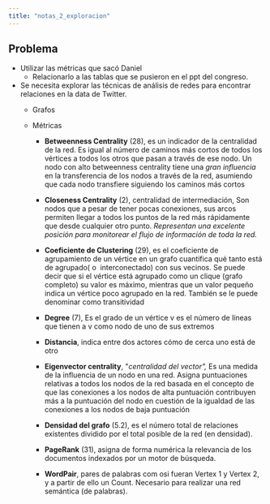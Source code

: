 ```yaml
---
title: "notas_2_exploracion"
---
```


## Problema

-   Utilizar las métricas que sacó Daniel
    -   Relacionarlo a las tablas que se pusieron en el ppt del congreso.

-   Se necesita explorar las técnicas de análisis de redes para encontrar relaciones en la data de Twitter.
    -   Grafos

    -   Métricas

        -   **Betweenness Centrality** (28), es un indicador de la centralidad de la red. Es igual al número de caminos más cortos de todos los vértices a todos los otros que pasan a través de ese nodo. Un nodo con alto betweenness centrality tiene una *gran influencia* en la transferencia de los nodos a través de la red, asumiendo que cada nodo transfiere siguiendo los caminos más cortos

        -   **Closeness Centrality** (2), centralidad de intermediación, Son nodos que a pesar de tener pocas conexiones, sus arcos permiten llegar a todos los puntos de la red más rápidamente que desde cualquier otro punto. *Representan una excelente posición para monitorear el flujo de información de toda la red.*

        -   **Coeficiente de Clustering** (29), es el coeficiente de agrupamiento de un vértice en un grafo cuantifica qué tanto está de agrupado( o  interconectado) con sus vecinos. Se puede decir que si el vértice está agrupado como un clique (grafo completo) su valor es máximo, mientras que un valor pequeño indica un vértice poco agrupado en la red. También se le puede denominar como transitividad

        -   **Degree** (7), Es el grado de un vértice v es el número de líneas que tienen a v como nodo de uno de sus extremos

        -   **Distancia**, indica entre dos actores cómo de cerca uno está de otro

        -   **Eigenvector centrality**, \"*centralidad del vector\",* Es una medida de la influencia de un nodo en una red. Asigna puntuaciones relativas a todos los nodos de la red basada en el concepto de que las conexiones a los nodos de alta puntuación contribuyen más a la puntuación del nodo en cuestión de la igualdad de las conexiones a los nodos de baja puntuación

        -   **Densidad del grafo** (5.2), es el número total de relaciones existentes dividido por el total posible de la red (en densidad).

        -   **PageRank** (31), asigna de forma numérica la relevancia de los documentos indexados por un motor de búsqueda.

        -   **WordPair**, pares de palabras com osi fueran Vertex 1 y Vertex 2, y a partir de ello un Count. Necesario para realizar una red semántica (de palabras).

